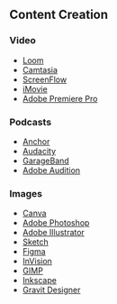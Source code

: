## Content Creation

### Video

- [Loom](https://www.loom.com/)
- [Camtasia](https://www.techsmith.com/video-editor.html)
- [ScreenFlow](https://www.telestream.net/screenflow/overview.htm)
- [iMovie](https://www.apple.com/imovie/)
- [Adobe Premiere Pro](https://www.adobe.com/products/premiere.html)

### Podcasts

- [Anchor](https://anchor.fm/)
- [Audacity](https://www.audacityteam.org/)
- [GarageBand](https://www.apple.com/mac/garageband/)
- [Adobe Audition](https://www.adobe.com/products/audition.html)

### Images

- [Canva](https://www.canva.com/)
- [Adobe Photoshop](https://www.adobe.com/products/photoshop.html)
- [Adobe Illustrator](https://www.adobe.com/products/illustrator.html)
- [Sketch](https://www.sketch.com/)
- [Figma](https://www.figma.com/)
- [InVision](https://www.invisionapp.com/)
- [GIMP](https://www.gimp.org/)
- [Inkscape](https://inkscape.org/)
- [Gravit Designer](https://www.designer.io/en/)